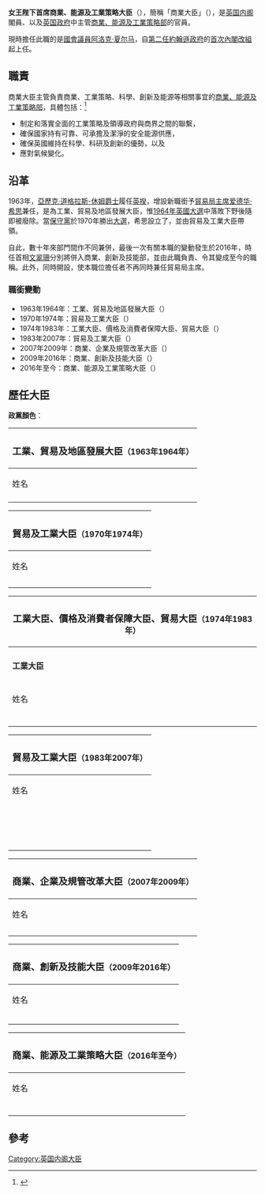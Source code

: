 {{noteTA
|G1=PoliticiansUK
|G2=UK Places
|1=zh-cn:戴维·卡梅伦;zh-hk:甘民樂;zh-tw:大衛·卡麥隆
}}
{{Infobox official post
| post = <br>{{small|商業、能源及工業策略大臣}}
| body = [[联合王国|联合王国]]
| flag = 
| flagsize = 
| flagcaption = 
| insignia = Royal Coat of Arms of the United Kingdom (HM Government).svg
| insigniacaption = [[英国政府|英国政府]]所使用的皇室紋章
| department = [[商業、能源及工業策略部|商業、能源及工業策略部]]
| image = File:Official portrait of Kwasi Kwarteng.jpg
| incumbent = [[夸西·克沃滕|夸西·克沃滕]]
| incumbentsince = 2021年1月8日
| style = [[非常尊敬的|非常尊敬的]]<small>（正式前缀）</small><br/>商業大臣<small>（非正式）</small>
| residence = 
| nominator = 
| status = {{hlist|{{le|政府大臣|Minister of the Crown}}|[[內閣大臣_(英國)|內閣大臣]]}}
| seat = [[西敏|西敏]]
| member_of = {{hlist|[[英國內閣|英國內閣]]|[[英國樞密院|英國樞密院]]|[[英国国家安全委员会|国家安全委员会]]}}
| appointer = [[英国君主|英国君主]]
| appointer_qualified = （在諮詢[[英国首相|英揆]]後）
| reports_to =
| termlength = [[等候女皇發落#官员任命|由女王陛下酌情決定]]
| first = [[爱德华·希思|爱德华·希思]]<br>{{small|時為 工業、貿易及地區發展大臣}}
| constituting_instrument = 
| formation = *工業、貿易及地區發展大臣{{small|（1963年10月20日）}}
*商業、能源及工業策略大臣{{small|（2016年7月14日）}}
| deputy = 
| salary = 
| website = [https://www.gov.uk/government/organisations/department-for-business-energy-and-industrial-strategy www.gov.uk]
}}
{{PoliticsUK}}
'''女王陛下首席商業、能源及工業策略大臣'''（{{lang-en|Her Majesty's Principal Secretary of State for Business, Energy and Industrial Strategy}}），簡稱「商業大臣」（{{lang|en|Business Secretary}}），是[[英国内阁|英国内阁]]閣員、以及[[英国政府|英国政府]]中主管[[商業、能源及工業策略部|商業、能源及工業策略部]]的官員。

現時擔任此職的是[[國會議員_(英國)|國會議員]][[阿洛克·夏尔马|阿洛克·夏尔马]]，自[[第二次約翰遜內閣|第二任約翰遜政府]]的[[2020年英國內閣改組|首次內閣改組]]起上任。

== 職責 ==
商業大臣主管負責商業、工業策略、科學、創新及能源等相關事宜的[[商業、能源及工業策略部|商業、能源及工業策略部]]，具體包括：<ref>{{cite web|url=https://www.gov.uk/government/ministers/secretary-of-state-for-business-energy-and-industrial-strategy|title=Secretary of State for Business, Energy and Industrial Strategy|website=GOV.UK|language=en|accessdate=2020-09-30|archive-date=2021-01-10|archive-url=https://web.archive.org/web/20210110232421/https://www.gov.uk/government/ministers/secretary-of-state-for-business-energy-and-industrial-strategy|dead-url=no}}</ref>
*制定和落實全面的工業策略及領導政府與商界之間的聯繫，
*確保國家持有可靠、可承擔及潔淨的安全能源供應，
*確保英國維持在科學、科研及創新的優勢，以及
*應對氣候變化。

== 沿革 ==
1963年，[[亞歷克·道格拉斯-休姆|亞歷克·道格拉斯-休姆爵士]]履任[[英国首相|英揆]]，增設新職銜予[[貿易局主席|貿易局主席]][[爱德华·希思|爱德华·希思]]兼任，是為工業、貿易及地區發展大臣，惟[[1964年英國大選|1964年英國大選]]中落敗下野後隨即被廢除。當[[保守黨_(英國)|保守黨]]於1970年勝出[[1970年英國大選|大選]]，希思設立了{{le|貿易及工業策略部 (英國)|Department of Trade and Industry (United Kingdom)|貿易及工業策略部}}，並由貿易及工業大臣帶領。

自此，數十年來部門間作不同兼併，最後一次有關本職的變動發生於2016年，時任首相[[文翠珊|文翠珊]]分別將{{le|能源及氣候變化部|Department of Energy and Climate Change}}併入商業、創新及技能部，並由此職負責、令其變成至今的職稱。此外，同時開設{{le|國際貿易部|Department for International Trade}}，使本職位擔任者不再同時兼任貿易局主席。

=== 職銜變動 ===
*1963年{{snd}}1964年：工業、貿易及地區發展大臣（{{lang|en|Secretary of State for Industry, Trade and Regional Development}}）
*1970年{{snd}}1974年：貿易及工業大臣（{{lang|en|Secretary of State for Trade and Industry}}）
*1974年{{snd}}1983年：工業大臣、價格及消費者保障大臣、貿易大臣（{{lang|en|Secretaries of State for Industry; Prices and Consumer Protection; and Trade}}）
*1983年{{snd}}2007年：貿易及工業大臣（{{lang|en|Secretary of State for Trade and Industry}}）
*2007年{{snd}}2009年：商業、企業及規管改革大臣（{{lang|en|Secretary of State for Business, Enterprise and Regulatory Reform}}）
*2009年{{snd}}2016年：商業、創新及技能大臣（{{lang|en|Secretary of State for Business, Innovation and Skills}}）
*2016年{{snd}}至今：商業、能源及工業策略大臣（{{lang|en|Secretary of State for Business, Energy and Industrial Strategy}}）

== 歷任大臣 ==
'''政黨顏色'''：<br />{{legend2|{{Party_meta/color/保守黨 (英國)}}|[[英国保守党|保守黨]]|border=1px solid #AAAAAA}} {{legend2|{{Party_meta/color/工黨 (英國)}}|[[英国工党|工黨]]|border=1px solid #AAAAAA}} {{legend2|{{Party_meta/color/自由民主黨 (英國)}}|[[自由民主党_(英国)|自由民主黨]]|border=1px solid #AAAAAA}}

{| class="wikitable"
! colspan=8|
===工業、貿易及地區發展大臣<small>（1963年{{snd}}1964年）</small>===
|-
! colspan=2|姓名
! 肖像
! colspan=2|在职时间
! 政党
! colspan=2|首相
|-
| style="background-color: {{Party_meta/color/保守黨 (英國)}}" |
| [[爱德华·希思|爱德华·希思]]
| [[File:Heathdod.JPG|60px]]
| 1963年10月20日
| 1964年10月16日
| 保守党
| style="background-color: {{Party_meta/color/保守黨 (英國)}}" |
| [[亞歷克·道格拉斯-休姆|亞歷克·道格拉斯-休姆爵士]]
|}
{| class="wikitable"
! colspan=8|
===貿易及工業大臣<small>（1970年{{snd}}1974年）</small>===
|-
! colspan=2|姓名
! 肖像
! colspan=2|在职时间
! 政党
! colspan=2|首相
|-
| style="background-color: {{Party_meta/color/保守黨 (英國)}}" |
| {{le|約翰·戴維斯 (英國商人)|John Davies (British businessman)|約翰·戴維斯}}
|
| 1970年10月15日
| 1972年11月5日
| rowspan=2 |保守党
| rowspan=2 style="background-color: {{Party_meta/color/保守黨 (英國)}}" |
| rowspan=2 |[[爱德华·希思|爱德华·希思]]
|-
| style="background-color: {{Party_meta/color/保守黨 (英國)}}" |
| {{le|彼得·沃克|Peter Walker, Baron Walker of Worcester}}
|
| 1972年11月5日
| 1974年3月4日
|}
{| class="wikitable"
! colspan=18|
===工業大臣、價格及消費者保障大臣、貿易大臣<small>（1974年{{snd}}1983年）</small>===
|-
! colspan=5|
====工業大臣====
! colspan=5|
====價格及消費者保障大臣====
! colspan=5|
====貿易大臣====
! rowspan=2|政党
! rowspan=2 colspan=2|首相
|-
! colspan=2|姓名
! 肖像
! colspan=2|在职时间
! colspan=2|姓名
! 肖像
! colspan=2|在职时间
! colspan=2|姓名
! 肖像
! colspan=2|在职时间
|-
| style="background-color: {{Party_meta/color/工黨 (英國)}}" |
| [[托尼·本恩|托尼·本恩]]
| [[File:Tony_Benn2.jpg|60px]]
| 1974年3月5日
| 1975年6月10日
| rowspan=3 style="background-color: {{Party_meta/color/工黨 (英國)}}" |
| rowspan=3 |{{le|雪莉·威廉姆斯|Shirley Williams}}
| rowspan=3 |
| rowspan=3 |1974年3月5日
| rowspan=3 |1976年9月10日
| rowspan=2 style="background-color: {{Party_meta/color/工黨 (英國)}}" |
| rowspan=2 |{{le|彼得·肖爾|Peter Shore}}
| rowspan=2 |
| rowspan=2 |1974年3月5日
| rowspan=2 |1976年4月8日
| rowspan=5 |工黨
| rowspan=2 style="background-color: {{Party_meta/color/工黨 (英國)}}" |
| rowspan=2 |[[哈羅德·威爾遜|哈羅德·威爾遜]]
|-
| rowspan=4 style="background-color: {{Party_meta/color/工黨 (英國)}}" |
| rowspan=4 |{{le|埃里克·瓦利|Eric Varley}}
| rowspan=4 |
| rowspan=4 |1975年6月10日
| rowspan=4 |1979年5月4日
|-
| rowspan=2 style="background-color: {{Party_meta/color/工黨 (英國)}}" |
| rowspan=2 |{{le|埃德蒙·戴爾|Edmund Dell}}
| rowspan=2 |
| rowspan=2 |1976年4月8日
| rowspan=2 |1978年11月11日
| rowspan=3 style="background-color: {{Party_meta/color/工黨 (英國)}}" |
| rowspan=3 |[[詹姆斯·卡拉漢|詹姆斯·卡拉漢]]
|-
| rowspan=2 style="background-color: {{Party_meta/color/工黨 (英國)}}" |
| rowspan=2 |[[韓素利|韓素利]]
| rowspan=2 |[[File:Roy_Hattersley_2012_cropped_2.jpg|60px]]
| rowspan=2 |1976年9月10日
| rowspan=2 |1979年5月4日
|-
| style="background-color: {{Party_meta/color/工黨 (英國)}}" |
| [[约翰·史密斯_(政治人物)|约翰·史密斯]]
|
| 1978年11月11日
| 1979年5月4日
|-
| rowspan=2 style="background-color: {{Party_meta/color/保守黨 (英國)}}" |
| rowspan=2 |{{le|基思·約瑟夫|Keith Joseph}}
| rowspan=2 |
| rowspan=2 |1979年5月4日
| rowspan=2 |1981年9月14日
| rowspan=4 colspan=5 align=center|職位廢除<br/><small>職務轉至貿易大臣</small>
| style="background-color: {{Party_meta/color/保守黨 (英國)}}" |
| {{le|約翰·諾特|John Nott}}
| 
| 1979年5月5日
| 1981年1月5日
| rowspan=4 |保守黨
| rowspan=4 style="background-color: {{Party_meta/color/保守黨 (英國)}}" |
| rowspan=4 |[[玛格丽特·撒切尔|玛格丽特·撒切尔]]
|-
| rowspan=2 style="background-color: {{Party_meta/color/保守黨 (英國)}}" |
| rowspan=2 |{{le|約翰·比芬|John Biffen}}
| rowspan=2 |
| rowspan=2 |1981年1月5日
| rowspan=2 |1982年4月6日
|-
| rowspan=2 style="background-color: {{Party_meta/color/保守黨 (英國)}}" |
| rowspan=2 |{{le|帕特里克·詹金|Patrick Jenkin}}
| rowspan=2 |
| rowspan=2 |1981年9月14日
| rowspan=2 |1983年6月12日
|-
| style="background-color: {{Party_meta/color/保守黨 (英國)}}" |
| {{le|亞瑟·考克菲爾德|Arthur Cockfield, Baron Cockfield|考克菲爾德勳爵}}
|
| 1982年4月6日
| 1983年6月12日
|}
{| class="wikitable"
! colspan=8|

===貿易及工業大臣<small>（1983年{{snd}}2007年）</small>===
|-
! colspan=2|姓名
! 肖像
! colspan=2|在职时间
! 政党
! colspan=2|首相
|-
| style="background-color: {{Party_meta/color/保守黨 (英國)}}" |
| {{le|塞西爾·帕金森|Cecil Parkinson}}
|
| 1983年6月12日
| 1983年10月11日
| rowspan=10 |保守黨
| rowspan=7 style="background-color: {{Party_meta/color/保守黨 (英國)}}" |
| rowspan=7 |[[玛格丽特·撒切尔|玛格丽特·撒切尔]]
|-
| style="background-color: {{Party_meta/color/保守黨 (英國)}}" |
| [[譚百德|譚百德]]
| 
| 1983年10月11日
| 1985年9月2日
|-
| style="background-color: {{Party_meta/color/保守黨 (英國)}}" |
| {{le|里昂·布里坦|Leon Brittan}}
|
| 1985年9月2日
| 1986年1月22日
|-
| style="background-color: {{Party_meta/color/保守黨 (英國)}}" |
| {{le|保羅·香農|Paul Channon}}
|
| 1986年1月24日
| 1987年6月13日
|-
| style="background-color: {{Party_meta/color/保守黨 (英國)}}" |
| {{le|格拉夫漢姆男爵大衛·楊|David Young, Baron Young of Graffham|格拉夫漢姆楊勳爵}}
|
| 1987年6月13日
| 1989年7月24日
|-
| style="background-color: {{Party_meta/color/保守黨 (英國)}}" |
| {{le|里德斯代爾男爵尼德拉斯·里德利|Nicholas Ridley, Baron Ridley of Liddesdale|里德斯代爾里德利勳爵}}
|
| 1989年7月24日
| 1990年7月13日
|-
| rowspan=2 style="background-color: {{Party_meta/color/保守黨 (英國)}}" |
| rowspan=2 |[[彼得·萊利_(政治人物)|彼得·萊利]]
| rowspan=2 |
| rowspan=2 |1990年7月14日
| rowspan=2 |1992年4月10日
|-
| rowspan=3 style="background-color: {{Party_meta/color/保守黨 (英國)}}" |
| rowspan=3 |[[约翰·梅杰|约翰·梅杰]]
|-
| style="background-color: {{Party_meta/color/保守黨 (英國)}}" |
| [[夏舜霆|夏舜霆]]
|
| 1992年4月10日
| 1995年7月5日
|-
| style="background-color: {{Party_meta/color/保守黨 (英國)}}" |
| {{le|伊恩·朗|Ian Lang, Baron Lang of Monkton}}
|
| 1995年7月5日
| 1997年5月2日
|-
| style="background-color: {{Party_meta/color/工黨 (英國)}}" |
| [[玛格丽特·贝克特|玛格丽特·贝克特]]
|
| 1997年5月2日
| 1998年7月27日
| rowspan=6 |工黨
| rowspan=6 style="background-color: {{Party_meta/color/工黨 (英國)}}" |
| rowspan=6 |[[托尼·布莱尔|托尼·布莱尔]]
|-
| style="background-color: {{Party_meta/color/工黨 (英國)}}" |
| [[文德森|文德森]]
| [[File:Peter_Mandelson_at_Politics_of_Climate_Change_3.jpg|60px]]
| 1998年7月27日
| 1998年12月23日
|- 
| style="background-color: {{Party_meta/color/工黨 (英國)}}" |
| {{le|斯蒂芬·拜爾斯|Stephen Byers}}
| 
| 1998年12月23日
| 2001年6月8日
|- 
| style="background-color: {{Party_meta/color/工黨 (英國)}}" |
| {{le|帕特里夏·休伊特|Patricia Hewitt}}
| 
| 2001年6月8日
| 2005年5月6日
|-
| style="background-color: {{Party_meta/color/工黨 (英國)}}" |
| [[莊翰生|莊翰生]]
|
| 2005年5月6日
| 2006年5月5日
|-
| style="background-color: {{Party_meta/color/工黨 (英國)}}" |
| [[戴理德|戴理德]]
| 
| 2006年5月5日
| 2007年6月28日
|}
{| class="wikitable"
! colspan=8|

===商業、企業及規管改革大臣<small>（2007年{{snd}}2009年）</small>===
|-
! colspan=2|姓名
! 肖像
! colspan=2|在职时间
! 政党
! colspan=2|首相
|-
| style="background-color: {{Party_meta/color/工黨 (英國)}}" |
| {{le|弗內斯男爵約翰·漢頓|John Hutton, Baron Hutton of Furness|約翰·漢頓}}
| [[File:Msc_2009-Sunday,_11.00_-_12.30_Uhr-Zwez_005_Hutton_detail.jpg|60px]]
| 2007年6月28日
| 2008年10月3日
| 工黨
| rowspan=2 style="background-color: {{Party_meta/color/工黨 (英國)}}" |
| rowspan=2| [[戈登·布朗|戈登·布朗]]
|-
| style="background-color: {{Party_meta/color/工黨 (英國)}}" |
| [[文德森|文德森勳爵]]
| [[File:Peter_Mandelson_at_Politics_of_Climate_Change_3.jpg|60px]]
| 2008年10月3日
| 2009年6月5日
| 工黨
|}
{| class="wikitable"
! colspan=8|
===商業、創新及技能大臣<small>（2009年{{snd}}2016年）</small>===
|-
! colspan=2|姓名
! 肖像
! colspan=2|在职时间
! 政党
! colspan=2|首相
|-
| style="background-color: {{Party_meta/color/工黨 (英國)}}" |
| [[文德森|文德森勳爵]]
| [[File:Peter_Mandelson_at_Politics_of_Climate_Change_3.jpg|60px]]
| 2009年6月5日
| 2010年5月11日
| 工黨
| style="background-color: {{Party_meta/color/工黨 (英國)}}" |
| [[戈登·布朗|戈登·布朗]]
|-
| style="background-color: {{Party_meta/color/自由民主黨 (英國)}}" |
| [[温斯·凯博|温斯·凯博]]
| [[File:Official_portrait_of_Sir_Vince_Cable_crop_2.jpg|60px]]
| 2010年5月12日
| 2015年5月8日
| 自由民主黨
| style="background-color: {{Party_meta/color/保守黨 (英國)}}" |
| [[戴维·卡梅伦|戴维·卡梅伦]]<br><small>（[[甘民樂與紀理歷聯合內閣|甘民樂-紀理歷]]）</small>
|-
| style="background-color: {{Party_meta/color/保守黨 (英國)}}" |
| [[薩吉德·賈偉德|薩吉德·賈偉德]]
| [[File:Official_portrait_of_Rt_Hon_Sajid_Javid_MP_crop_2.jpg|60px]]
| 2015年5月11日
| 2016年7月14日
| 保守黨
| style="background-color: {{Party_meta/color/保守黨 (英國)}}" |
| [[戴维·卡梅伦|戴维·卡梅伦]]<br><small>（[[第二次卡梅伦内阁|II]]）</small>

|}

{| class="wikitable"
! colspan=8|

===商業、能源及工業策略大臣<small>（2016年{{snd}}至今）</small>===
|-
! colspan=2|姓名
! 肖像
! colspan=2|在职时间
! 政党
! colspan=2|首相
|-
| style="background-color: {{Party_meta/color/保守黨 (英國)}}" |
| [[格雷格·克拉克|格雷格·克拉克]]
| [[File:Official_portrait_of_Rt_Hon_Greg_Clark_MP_crop_2.jpg|60px]]
| 2016年7月14日
| 2019年7月24日
| rowspan=5 |保守黨
| style="background-color: {{Party_meta/color/保守黨 (英國)}}" |
| [[文翠珊|文翠珊]]<br><small>（[[第一次文翠珊內閣|I]]、[[第二次文翠珊內閣|II]]）</small>
|-
| rowspan=2 style="background-color: {{Party_meta/color/保守黨 (英國)}}" |
| rowspan=2 |[[利雅華|利雅華]]
| rowspan=2 |[[File:Official_portrait_of_Rt_Hon_Andrea_Leadsom_MP_crop_2.jpg|60px]]
| rowspan=2 |2019年7月24日
| rowspan=2 |2020年2月13日
| rowspan=4 style="background-color: {{Party_meta/color/保守黨 (英國)}}" |
| [[鲍里斯·约翰逊|鲍里斯·约翰逊]]<br><small>（[[第一次約翰遜內閣|I]]）</small>
|-
| rowspan=4 |[[鲍里斯·约翰逊|鲍里斯·约翰逊]]<br><small>（[[第二次約翰遜內閣|II]]）</small>
|-
| style="background-color: {{Party_meta/color/保守黨 (英國)}}" |
| [[阿洛克·夏尔马|阿洛克·夏尔马]]
| [[File:Official_portrait_of_Alok_Sharma_crop_2.jpg|60px]]
| 2020年2月13日
| 2021年1月8日
|-
| style="background-color: {{Party_meta/color/保守黨 (英國)}}" |
| [[夸西·克沃滕|夸西·克沃滕]]
| [[File:Official_portrait_of_Kwasi_Kwarteng_crop_2.jpg|60px]]
| 2021年1月8日
| 現任
|}

== 參考 ==
{{reflist}}

{{英國內閣大臣}}

{{Portal bar|政治|英國}}

[[Category:英国内阁大臣|Category:英国内阁大臣]]